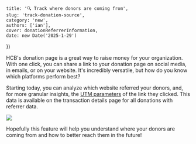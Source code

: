 
    title: '🔍 Track where donors are coming from',
    slug: 'track-donation-source',
    category: 'new',
    authors: ['ian'],
    cover: donationReferrerInformation,
    date: new Date('2025-1-29')
})



HCB's donation page is a great way to raise money for your organization. With one click, you can share a link to your donation page on social media, in emails, or on your website. It's incredibly versatile, but how do you know which platforms perform best?

Starting today, you can analyze which website referred your donors, and, for more granular insights, the [UTM parameters](https://en.wikipedia.org/wiki/UTM_parameters) of the link they clicked. This data is available on the transaction details page for all donations with referrer data.

<Image src={donationReferrerInformation} />

Hopefully this feature will help you understand where your donors are coming from and how to better reach them in the future!